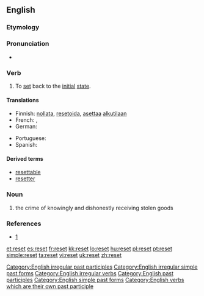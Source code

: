 {{wikipedia|dab=reset}}
==English==

===Etymology===
{{prefix|re|set}}

===Pronunciation===
* {{IPA|/ɹiː'sεt/}}
*: {{rhymes|ɛt}}

===Verb===
{{en-verb|resets|resetting|reset}}

# To [[set]] back to the [[initial]] [[state]].  

====Translations====
{{trans-top|to set back to the initial state}}
* Finnish: [[nollata]], [[resetoida]], [[asettaa]] [[alkutila|alkutilaan]]
* French: {{t|fr|remettre à zéro}}, {{t+|fr|réinitialiser}}
* German: {{t-|de|zurücksetzen}}
{{trans-mid}}
* Portuguese: {{t|pt|reiniciar}}
* Spanish: {{t|es|reiniciar}}
{{trans-bottom}}

====Derived terms====
*[[resettable]]
*[[resetter]]

[[Category:English irregular past participles]]
[[Category:English irregular simple past forms]]
[[Category:English irregular verbs]]
[[Category:English past participles]]
[[Category:English simple past forms]]
[[Category:English verbs which are their own past participle]]

===Noun===
{{en-noun}}

# {{context|Scots law}} the crime of knowingly and dishonestly receiving stolen goods

===References===
* [http://www.police-information.co.uk/legislation/legislationindexsco.html#reset]

[[et:reset]]
[[es:reset]]
[[fr:reset]]
[[kk:reset]]
[[lo:reset]]
[[hu:reset]]
[[pl:reset]]
[[pt:reset]]
[[simple:reset]]
[[ta:reset]]
[[vi:reset]]
[[uk:reset]]
[[zh:reset]]